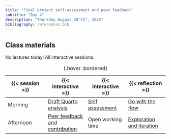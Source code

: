 ```yaml
---
title: "Final project self-assessment and peer feedback"
subtitle: "Day 4"
description: "Thursday August 28^th^, 2025"
bibliography: references.bib
---
```


## Class materials

No lectures today! All interactive sessions.

| {{< session >}} | {{< interactive >}} | {{< interactive >}} | {{< reflection >}} |
|------------------|------------------|------------------|------------------|
| Morning | [Draft Quarto analysis](interactive/interactive-day4am.qmd){target="_blank"} | [Self assessment](final-project/final-project-self-assessment.qmd) | [Go with the flow](https://forms.gle/GjKm3S9fef74jN8w5){target="_blank"} |
| Afternoon | [Peer feedback and contribution](final-project/final-project-peer-review.qmd){target="_blank"} | Open working time | [Exploration and iteration](https://forms.gle/2NfM8nrq6BCKjRdx5){target="_blank"} |

: {.hover .bordered}
